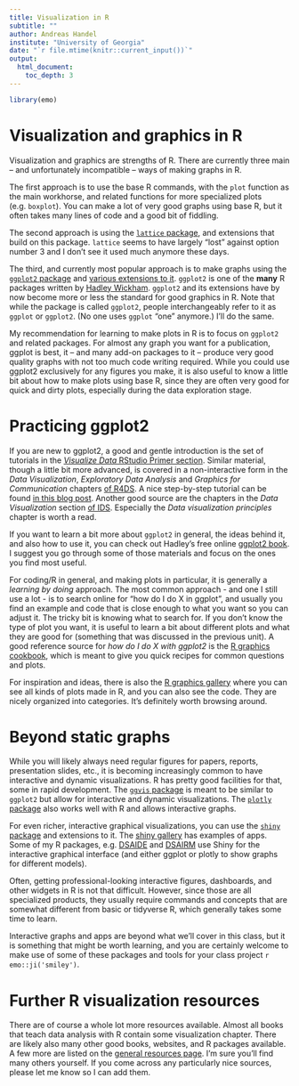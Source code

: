 ```yaml
---
title: Visualization in R
subtitle: ""
author: Andreas Handel
institute: "University of Georgia"
date: "`r file.mtime(knitr::current_input())`"
output: 
  html_document:
    toc_depth: 3
---
```


```r
library(emo)
```


# Visualization and graphics in R 

Visualization and graphics are strengths of R. There are currently three main -- and unfortunately incompatible -- ways of making graphs in R. 

The first approach is to use the base R commands, with the `plot` function as the main workhorse, and related functions for more specialized plots (e.g. `boxplot`). You can make a lot of very good graphs using base R, but it often takes many lines of code and a good bit of fiddling. 

The second approach is using the [`lattice` package](http://lattice.r-forge.r-project.org/), and extensions that build on this package. `lattice` seems to have largely "lost" against option number 3 and I don't see it used much anymore these days.

The third, and currently most popular approach is to make graphs using the [`ggplot2` package](https://ggplot2.tidyverse.org/) and [various extensions to it](https://exts.ggplot2.tidyverse.org/). `ggplot2` is one of the **many** R packages written by [Hadley Wickham](http://hadley.nz/). `ggplot2` and its extensions have by now become more or less the standard for good graphics in R. Note that while the package is called `ggplot2`, people interchangeably refer to it as `ggplot` or `ggplot2`. (No one uses `ggplot` "one" anymore.) I'll do the same.

My recommendation for learning to make plots in R is to focus on `ggplot2` and related packages. For almost any graph you want for a publication, ggplot is best, it -- and many add-on packages to it -- produce very good quality graphs with not too much code writing required. While you could use ggplot2 exclusively for any figures you make, it is also useful to know a little bit about how to make plots using base R, since they are often very good for quick and dirty plots, especially during the data exploration stage. 




# Practicing ggplot2

If you are new to ggplot2, a good and gentle introduction is the set of tutorials in the [_Visualize Data_ RStudio Primer section](https://rstudio.cloud/learn/primers/3). Similar material, though a little bit more advanced, is covered in a non-interactive form in the _Data Visualization_, _Exploratory Data Analysis_ and _Graphics for Communication_ chapters [of R4DS](http://r4ds.had.co.nz/). A nice step-by-step tutorial can be found [in this blog post](https://www.cedricscherer.com/2019/08/05/a-ggplot2-tutorial-for-beautiful-plotting-in-r/). Another good source are the chapters in the _Data Visualization_ section [of IDS](https://rafalab.github.io/dsbook/). Especially the _Data visualization principles_ chapter is worth a read.

If you want to learn a bit more about `ggplot2` in general, the ideas behind it, and also how to use it, you can check out Hadley's free online [ggplot2 book](https://ggplot2-book.org/). I suggest you go through some of those materials and focus on the ones you find most useful. 

For coding/R in general, and making plots in particular, it is generally a _learning by doing_ approach. The most common approach - and one I still use a lot - is to search online for "how do I do X in ggplot", and usually you find an example and code that is close enough to what you want so you can adjust it. The tricky bit is knowing what to search for. If you don't know the type of plot you want, it is useful to learn a bit about different plots and what they are good for (something that was discussed in the previous unit). A good reference source for _how do I do X with ggplot2_ is the [R graphics cookbook](https://r-graphics.org/), which is meant to give you quick recipes for common questions and plots. <!--[This website](http://www.sthda.com/english/wiki/ggplot2-essentials) also has some great information describing how to do specific plots and specific tasks in ggplot2 (and many other R and data analysis related topics).-->

For inspiration and ideas, there is also the [R graphics gallery](https://www.r-graph-gallery.com/) where you can see all kinds of plots made in R, and you can also see the code. They are nicely organized into categories. It's definitely worth browsing around.


# Beyond static graphs

While you will likely always need regular figures for papers, reports, presentation slides, etc., it is becoming increasingly common to have interactive and dynamic visualizations. R has pretty good facilities for that, some in rapid development. The [`ggvis` package](https://ggvis.rstudio.com/) is meant to be similar to `ggplot2` but allow for interactive and dynamic visualizations. The [`plotly` package](https://plot.ly/r/) also works well with R and allows interactive graphs.

For even richer, interactive graphical visualizations, you can use the [`shiny` package](https://shiny.rstudio.com/) and extensions to it. The [shiny gallery](https://shiny.rstudio.com/gallery/) has examples of apps. Some of my R packages, e.g. [DSAIDE](https://ahgroup.github.io/DSAIDE/) and [DSAIRM](https://ahgroup.github.io/DSAIRM/) use Shiny for the interactive graphical interface (and either ggplot or plotly to show graphs for different models). 

Often, getting professional-looking interactive figures, dashboards, and other widgets in R is not that difficult. However, since those are all specialized products, they usually require commands and concepts that are somewhat different from basic or tidyverse R, which generally takes some time to learn. 
 
Interactive graphs and apps are beyond what we'll cover in this class, but it is something that might be worth learning, and you are certainly welcome to make use of some of these packages and tools for your class project `r emo::ji('smiley')`.


# Further R visualization resources

There are of course a whole lot more resources available. Almost all books that teach data analysis with R contain some visualization chapter. There are likely also many other good books, websites, and R packages available. A few more are listed on the [general resources page](./General_Resources.html). I'm sure you'll find many others yourself. If you come across any particularly nice sources, please let me know so I can add them.

